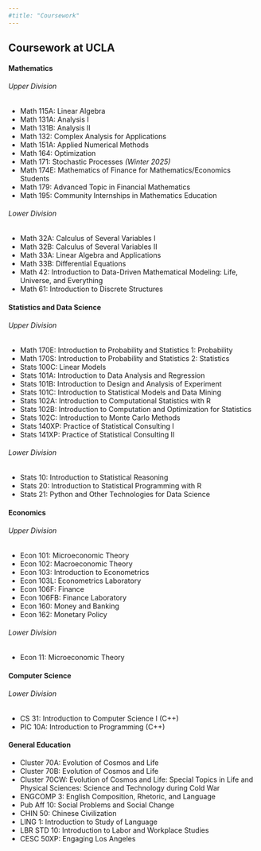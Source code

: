 ```yaml
---
#title: "Coursework"
---
```


## Coursework at UCLA


#### **Mathematics**
###### Upper Division
- Math 115A: Linear Algebra
- Math 131A: Analysis I
- Math 131B: Analysis II
- Math 132: Complex Analysis for Applications
- Math 151A: Applied Numerical Methods
- Math 164: Optimization
- Math 171: Stochastic Processes *(Winter 2025)*
- Math 174E: Mathematics of Finance for Mathematics/Economics Students
- Math 179: Advanced Topic in Financial Mathematics
- Math 195: Community Internships in Mathematics Education

###### Lower Division
- Math 32A: Calculus of Several Variables I
- Math 32B: Calculus of Several Variables II
- Math 33A: Linear Algebra and Applications
- Math 33B: Differential Equations
- Math 42: Introduction to Data-Driven Mathematical Modeling: Life, Universe, and Everything
- Math 61: Introduction to Discrete Structures

#### **Statistics and Data Science**
###### Upper Division
- Math 170E: Introduction to Probability and Statistics 1: Probability
- Math 170S: Introduction to Probability and Statistics 2: Statistics
- Stats 100C: Linear Models
- Stats 101A: Introduction to Data Analysis and Regression
- Stats 101B: Introduction to Design and Analysis of Experiment
- Stats 101C: Introduction to Statistical Models and Data Mining
- Stats 102A: Introduction to Computational Statistics with R
- Stats 102B: Introduction to Computation and Optimization for Statistics
- Stats 102C: Introduction to Monte Carlo Methods
- Stats 140XP: Practice of Statistical Consulting I 
- Stats 141XP: Practice of Statistical Consulting II

###### Lower Division
- Stats 10: Introduction to Statistical Reasoning
- Stats 20: Introduction to Statistical Programming with R
- Stats 21: Python and Other Technologies for Data Science

#### **Economics**
###### Upper Division
- Econ 101: Microeconomic Theory
- Econ 102: Macroeconomic Theory
- Econ 103: Introduction to Econometrics
- Econ 103L: Econometrics Laboratory
- Econ 106F: Finance
- Econ 106FB: Finance Laboratory
- Econ 160: Money and Banking
- Econ 162: Monetary Policy 

###### Lower Division
- Econ 11: Microeconomic Theory

#### **Computer Science**
###### Lower Division
- CS 31: Introduction to Computer Science I (C++)
- PIC 10A: Introduction to Programming (C++)

#### **General Education**
- Cluster 70A: Evolution of Cosmos and Life
- Cluster 70B: Evolution of Cosmos and Life
- Cluster 70CW: Evolution of Cosmos and Life: Special Topics in Life and Physical Sciences: Science and Technology during Cold War
- ENGCOMP 3: English Composition, Rhetoric, and Language
- Pub Aff 10: Social Problems and Social Change
- CHIN 50: Chinese Civilization
- LING 1: Introduction to Study of Language
- LBR STD 10: Introduction to Labor and Workplace Studies
- CESC 50XP: Engaging Los Angeles






